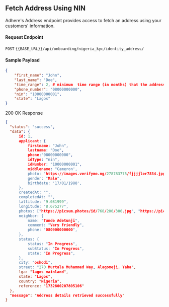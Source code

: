 ## Fetch Address Using NIN

Adhere's Address endpoint provides access to fetch an address using your customers' information.

#### Request Endpoint

`POST` `{{BASE_URL}}/api/onboarding/nigeria_kyc/identity_address/`

#### Sample Payload
``` json
{    
    "first_name": "John",
    "last_name": "Doe",
    "time_range": 2, # minimum  time range (in months) that the address must've been verified eg 6 for 6 months, 2 for 2 months
    "phone_number": "08000000000",
    "nin": "10000000001",
    "state": "Lagos"
}
```

200 OK Response

``` json
{
  "status": "success",
  "data": {
      id: 1,
      applicant: {
          firstname: "John",
          lastname: "Doe",
          phone:"08000000000",
          idType: "nin",
          idNumber: "10000000001",
          middlename: "Cameron',
          photo: "https://images.verifyme.ng/278783775/fjjjjler7834.jpg",
          gender: "Male",
          birthdate: '17/01/1988',
      },
      createdAt: "",
      completedAt: "",
      lattitude: "9.081999",
      longitude: "8.675277",
      photos: ["https://picsum.photos/id/768/200/300.jpg", "https://picsum.photos/id/768/200/300.jpg"],
      neighbor: {
          name: "Tunde Adetunji",
          comment: "Very friendly",
          phone: "080900000000",
      },
      status: {
          status: "In Progress",
          subStatus: "In Progress",
          state: "In Progress",
      },
      city: "oshodi",
      street: "270 Murtala Muhammed Way, Alagomeji. Yaba",
      lga: "lagos mainland",
      state: "Lagos",
      country: "Nigeria",
      reference: "1732800207805106"
  },
  "message": "Address details retrieved successfully"
}
```

